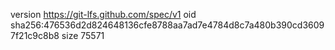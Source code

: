 version https://git-lfs.github.com/spec/v1
oid sha256:476536d2d824648136cfe8788aa7ad7e4784d8c7a480b390cd36097f21c9c8b8
size 75571
